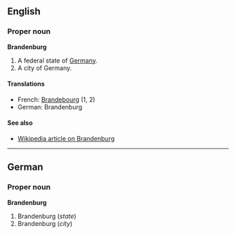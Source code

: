 ==English==
===Proper noun===
'''Brandenburg'''

#A federal state of [[Germany]].
#A city of Germany.

====Translations====

*French: [[Brandebourg]] (1, 2)
*German: Brandenburg

====See also====
*[[en:Brandenburg|Wikipedia article on Brandenburg]]
----
==German==
===Proper noun===
'''Brandenburg'''

#Brandenburg (''state'')
#Brandenburg (''city'')